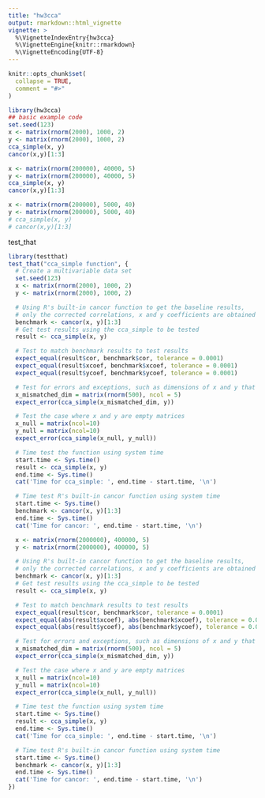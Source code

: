 ```yaml
---
title: "hw3cca"
output: rmarkdown::html_vignette
vignette: >
  %\VignetteIndexEntry{hw3cca}
  %\VignetteEngine{knitr::rmarkdown}
  %\VignetteEncoding{UTF-8}
---
```


```r
knitr::opts_chunk$set(
  collapse = TRUE,
  comment = "#>"
)
```

```r
library(hw3cca)
## basic example code
set.seed(123)
x <- matrix(rnorm(2000), 1000, 2)
y <- matrix(rnorm(2000), 1000, 2)
cca_simple(x, y)
cancor(x,y)[1:3]

x <- matrix(rnorm(200000), 40000, 5)
y <- matrix(rnorm(200000), 40000, 5)
cca_simple(x, y)
cancor(x,y)[1:3]

x <- matrix(rnorm(200000), 5000, 40)
y <- matrix(rnorm(200000), 5000, 40)
# cca_simple(x, y)
# cancor(x,y)[1:3]
```

test_that

```r
library(testthat)
test_that("cca_simple function", {
  # Create a multivariable data set
  set.seed(123)
  x <- matrix(rnorm(2000), 1000, 2)
  y <- matrix(rnorm(2000), 1000, 2)

  # Using R's built-in cancor function to get the baseline results,
  # only the corrected correlations, x and y coefficients are obtained
  benchmark <- cancor(x, y)[1:3]
  # Get test results using the cca_simple to be tested
  result <- cca_simple(x, y)

  # Test to match benchmark results to test results
  expect_equal(result$cor, benchmark$cor, tolerance = 0.0001)
  expect_equal(result$xcoef, benchmark$xcoef, tolerance = 0.0001)
  expect_equal(result$ycoef, benchmark$ycoef, tolerance = 0.0001)

  # Test for errors and exceptions, such as dimensions of x and y that do not match
  x_mismatched_dim = matrix(rnorm(500), ncol = 5)
  expect_error(cca_simple(x_mismatched_dim, y))

  # Test the case where x and y are empty matrices
  x_null = matrix(ncol=10)
  y_null = matrix(ncol=10)
  expect_error(cca_simple(x_null, y_null))

  # Time test the function using system time
  start.time <- Sys.time()
  result <- cca_simple(x, y)
  end.time <- Sys.time()
  cat('Time for cca_simple: ', end.time - start.time, '\n')

  # Time test R's built-in cancor function using system time
  start.time <- Sys.time()
  benchmark <- cancor(x, y)[1:3]
  end.time <- Sys.time()
  cat('Time for cancor: ', end.time - start.time, '\n')

  x <- matrix(rnorm(2000000), 400000, 5)
  y <- matrix(rnorm(2000000), 400000, 5)

  # Using R's built-in cancor function to get the baseline results,
  # only the corrected correlations, x and y coefficients are obtained
  benchmark <- cancor(x, y)[1:3]
  # Get test results using the cca_simple to be tested
  result <- cca_simple(x, y)

  # Test to match benchmark results to test results
  expect_equal(result$cor, benchmark$cor, tolerance = 0.0001)
  expect_equal(abs(result$xcoef), abs(benchmark$xcoef), tolerance = 0.0001)
  expect_equal(abs(result$ycoef), abs(benchmark$ycoef), tolerance = 0.0001)

  # Test for errors and exceptions, such as dimensions of x and y that do not match
  x_mismatched_dim = matrix(rnorm(500), ncol = 5)
  expect_error(cca_simple(x_mismatched_dim, y))

  # Test the case where x and y are empty matrices
  x_null = matrix(ncol=10)
  y_null = matrix(ncol=10)
  expect_error(cca_simple(x_null, y_null))

  # Time test the function using system time
  start.time <- Sys.time()
  result <- cca_simple(x, y)
  end.time <- Sys.time()
  cat('Time for cca_simple: ', end.time - start.time, '\n')

  # Time test R's built-in cancor function using system time
  start.time <- Sys.time()
  benchmark <- cancor(x, y)[1:3]
  end.time <- Sys.time()
  cat('Time for cancor: ', end.time - start.time, '\n')
})
```

